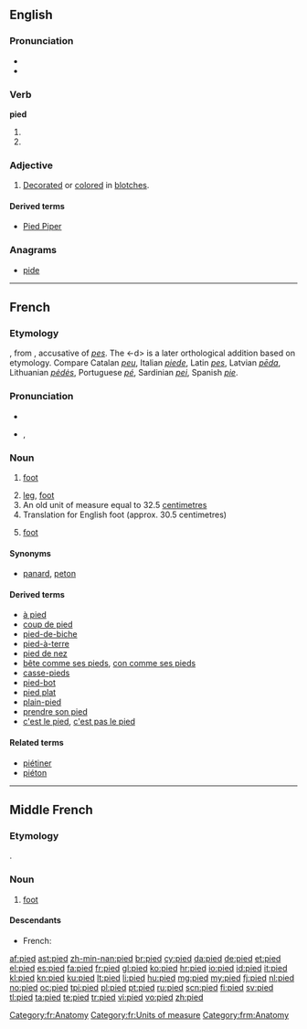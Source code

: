 ==English==

===Pronunciation===
* {{IPA|/paɪd/}}
* {{rhymes|aɪd}}

===Verb===
'''pied'''

# {{past of|pi}}
# {{past of|pie}}

===Adjective===
{{en-adj}}

# [[decorate|Decorated]] or [[color]]ed in [[blotch]]es.

====Derived terms====
* [[Pied Piper]]

===Anagrams===
* [[pide#English|pide]]

----

==French==

===Etymology===
{{etyl|fro|fr}} {{term|pié|lang=fro}}, from {{etyl|la|fr}} {{term|pedem}}, accusative of ''[[pes]]''. The <-d> is a later orthological addition based on etymology.  Compare Catalan ''[[peu]]'', Italian ''[[piede]]'', Latin ''[[pes]]'', Latvian ''[[pēda]]'', Lithuanian ''[[pėdės]]'', Portuguese ''[[pé]]'', Sardinian ''[[pei]]'', Spanish ''[[pie]]''.

===Pronunciation===
* {{audio|Fr-pied.ogg|audio}}
* {{IPA|/pje/|lang=fr}}, {{X-SAMPA|/pje/}}

===Noun===
{{fr-noun|m}}

# {{anatomy|lang=fr}} [[foot]]
# [[leg]], [[foot]] {{gloss|projection on the bottom of a piece of equipment to support it}}
# An old unit of measure equal to 32.5 [[centimetre]]s
# Translation for English foot (approx. 30.5 centimetres)
# {{poetry|lang=fr}} [[foot]]

====Synonyms====
* {{sense|organ}} {{qualifier|slang}} [[panard]], {{qualifier|informal}} [[peton]]

====Derived terms====
* [[à pied]]
* [[coup de pied]]
* [[pied-de-biche]]
* [[pied-à-terre]]
* [[pied de nez]]
* [[bête comme ses pieds]], [[con comme ses pieds]]
* [[casse-pieds]]
* [[pied-bot]]
* [[pied plat]]
* [[plain-pied]]
* [[prendre son pied]]
* [[c'est le pied]], [[c'est pas le pied]]

====Related terms====
* [[piétiner]]
* [[piéton]]

[[Category:fr:Anatomy]]
[[Category:fr:Units of measure]]

----

==Middle French==

===Etymology===
{{etyl|fro|frm}} {{term|pié|lang=fro}}.

===Noun===
{{frm-noun|m}}

# [[foot]]

====Descendants====
* French: {{l|fr|pied}}

 [[Category:frm:Anatomy]]

[[af:pied]]
[[ast:pied]]
[[zh-min-nan:pied]]
[[br:pied]]
[[cy:pied]]
[[da:pied]]
[[de:pied]]
[[et:pied]]
[[el:pied]]
[[es:pied]]
[[fa:pied]]
[[fr:pied]]
[[gl:pied]]
[[ko:pied]]
[[hr:pied]]
[[io:pied]]
[[id:pied]]
[[it:pied]]
[[kl:pied]]
[[kn:pied]]
[[ku:pied]]
[[lt:pied]]
[[li:pied]]
[[hu:pied]]
[[mg:pied]]
[[my:pied]]
[[fj:pied]]
[[nl:pied]]
[[no:pied]]
[[oc:pied]]
[[tpi:pied]]
[[pl:pied]]
[[pt:pied]]
[[ru:pied]]
[[scn:pied]]
[[fi:pied]]
[[sv:pied]]
[[tl:pied]]
[[ta:pied]]
[[te:pied]]
[[tr:pied]]
[[vi:pied]]
[[vo:pied]]
[[zh:pied]]